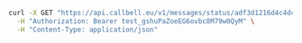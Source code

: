 ```bash
curl -X GET "https://api.callbell.eu/v1/messages/status/adf3d1216d4c4dcd908199d6700f2381" \
  -H "Authorization: Bearer test_gshuPaZoeEG6ovbc8M79w0QyM" \
  -H "Content-Type: application/json"
```
